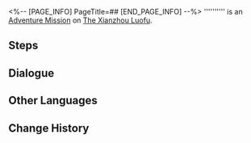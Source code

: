 <%-- [PAGE_INFO]
PageTitle=##
[END_PAGE_INFO] --%>
{{Stub|Dialogue.}}
{{Mission Infobox
|id            = 4040224
|title         = 
|image         = <!--Mission .png-->
|type          = Adventure
|event_name    = 
|chapter       = 
|requirements  = 
|summary       = <!--official mission summary from Fate's Atlas-->
|characters    = Baroumbrella; Trailblazer
|startLocation = [[The Xianzhou Luofu]] - [[Central Starskiff Haven]]
|world         = The Xianzhou Luofu
|area          = Central Starskiff Haven
|prev          = 
|next          = 
|exp           = 
|credits       = 
|stellarJade   = 
|other         = 
}}
'''''''''' is an [[Adventure Mission]] on [[The Xianzhou Luofu]].

==Steps==


<!--
==Gameplay Notes==

--><!--
==Trial Character==

-->
==Dialogue==
{{Stub Dialogue}}
{{Dialogue Start}}
:{{tx}}
{{Dialogue End}}

==Other Languages==
{{Other Languages
|en   = 
|zhs  = 
|zht  = 
|ja   = 
|ko   = 
|es   = 
|fr   = 
|ru   = 
|th   = 
|vi   = 
|de   = 
|id   = 
|pt   = 
}}

==Change History==
{{Change History|1.0}}
